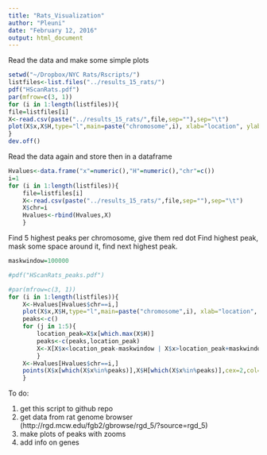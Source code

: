 ```yaml
---
title: "Rats_Visualization"
author: "Pleuni"
date: "February 12, 2016"
output: html_document
---
```



Read the data and make some simple plots
```r
setwd("~/Dropbox/NYC Rats/Rscripts/")
listfiles<-list.files("../results_15_rats/")
pdf("HScanRats.pdf")
par(mfrow=c(3, 1))
for (i in 1:length(listfiles)){
file=listfiles[i]
X<-read.csv(paste("../results_15_rats/",file,sep=""),sep="\t")
plot(X$x,X$H,type="l",main=paste("chromosome",i), xlab="location", ylab="H value")
}
dev.off()
```

Read the data again and store then in a dataframe
```r
Hvalues<-data.frame("x"=numeric(),"H"=numeric(),"chr"=c())
i=1
for (i in 1:length(listfiles)){
    file=listfiles[i]
    X<-read.csv(paste("../results_15_rats/",file,sep=""),sep="\t")
    X$chr=i
    Hvalues<-rbind(Hvalues,X)
    }
```

Find 5 highest peaks per chromosome, give them red dot 
Find highest peak, mask some space around it, find next highest peak. 
```r
maskwindow=100000

#pdf("HScanRats_peaks.pdf")

#par(mfrow=c(3, 1))
for (i in 1:length(listfiles)){
    X<-Hvalues[Hvalues$chr==i,]
    plot(X$x,X$H,type="l",main=paste("chromosome",i), xlab="location", ylab="H value",col=1)
    peaks<-c()
    for (j in 1:5){
        location_peak=X$x[which.max(X$H)]
        peaks<-c(peaks,location_peak)
        X<-X[X$x<location_peak-maskwindow | X$x>location_peak+maskwindow,]
        }
    X<-Hvalues[Hvalues$chr==i,]
    points(X$x[which(X$x%in%peaks)],X$H[which(X$x%in%peaks)],cex=2,col=2,pch=16)
    }
```


To do: 

1. get this script to github repo
2. get data from rat genome browser (http://rgd.mcw.edu/fgb2/gbrowse/rgd_5/?source=rgd_5)
3. make plots of peaks with zooms
4. add info on genes 



